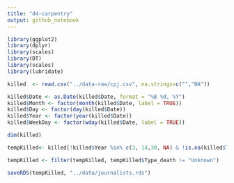 ```yaml
---
title: "d4-carpentry"
output: github_notebook
---
```


```r
library(ggplot2)
library(dplyr)
library(scales)
library(DT)
library(scales)
library(lubridate)
```

```r
killed  <- read.csv("../data-raw/cpj.csv", na.strings=c("","NA"))
```



```r
killed$Date <- as.Date(killed$Date, format = "%B %d, %Y")
killed$Month <- factor(month(killed$Date, label = TRUE))
killed$Day <- factor(day(killed$Date))
killed$Year <- factor(year(killed$Date))
killed$WeekDay <- factor(wday(killed$Date, label = TRUE))
```


```r
dim(killed)
```

```r
tempKilled<- killed[!killed$Year %in% c(3, 14,30, NA) & !is.na(killed$Type_death), ]
```
```r
tempKilled <- filter(tempKilled, tempKilled$Type_death != "Unknown")
```


```r
saveRDS(tempKilled, "../data/journalists.rds")
```


